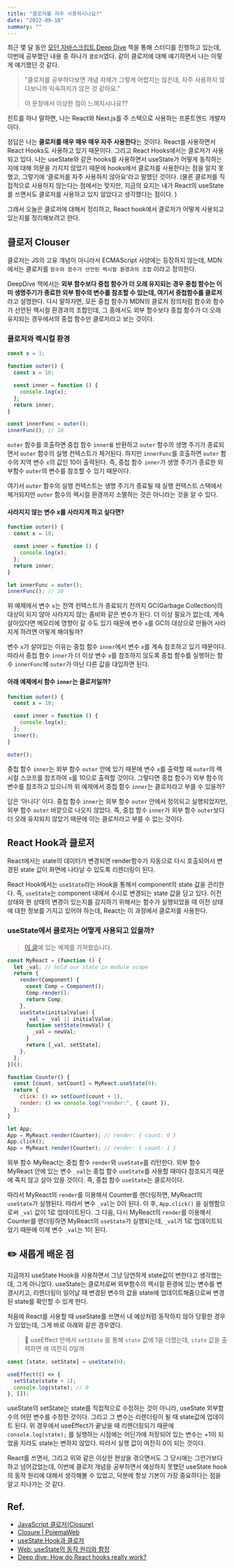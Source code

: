 ```yaml
---
title: "클로저를 자주 사용하시나요?"
date: "2022-09-18"
summary: ""
---
```


최근 몇 달 동안 [모던 자바스크립트 Deep Dive](http://www.yes24.com/Product/Goods/92742567) 책을 통해 스터디를 진행하고 있는데, 이번에 공부했던 내용 중 하나가 `클로저`였다. 같이 클로저에 대해 얘기하면서 나는 이렇게 얘기했던 것 같다.

> "클로저를 공부하다보면 개념 자체가 그렇게 어렵지는 않은데, 자주 사용하지 않다보니까 익숙하지가 않은 것 같아요."
>
> 이 문장에서 이상한 점이 느껴지시나요??

힌트를 하나 말하면, 나는 React와 Next.js를 주 스택으로 사용하는 프론트엔드 개발자이다.

정답은 나는 **클로저를 매우 매우 매우 자주 사용한다**는 것이다. React를 사용하면서 React Hooks도 사용하고 있기 때문이다. 그리고 React Hooks에서는 클로저가 사용되고 있다. 나는 useState와 같은 hooks를 사용하면서 useState가 어떻게 동작하는지에 대해 의문을 가지지 않았기 때문에 hooks에서 클로저를 사용한다는 점을 알지 못했고, 그렇기에 ‘클로저를 자주 사용하지 않아요'라고 말했던 것이다. (물론 클로저를 직접적으로 사용하지 않는다는 점에서는 맞지만, 지금의 요지는 내가 React의 useState를 쓰면서도 클로저를 사용하고 있지 않았다고 생각했다는 점이다. )

그래서 오늘은 클로저에 대해서 정리하고, React hook에서 클로저가 어떻게 사용되고 있는지를 정리해보려고 한다.

## 클로저 Clouser

클로저는 JS의 고유 개념이 아니라서 ECMAScript 사양에는 등장하지 않는데, MDN에서는 클로저를 `함수와 함수가 선언된 렉시컬 환경과의 조합` 이라고 정의한다.

DeepDive 책에서는 **외부 함수보다 중첩 함수가 더 오래 유지되는 경우 중첩 함수는 이미 생명주기가 종료한 외부 함수의 변수를 참조할 수 있는데, 여기서 중첩함수를 클로저**라고 설명한다. 다시 말하자면, 모든 중첩 함수가 MDN의 클로저 정의처럼 함수와 함수가 선언된 렉시컬 환경과의 조합인데, 그 중에서도 외부 함수보다 중첩 함수가 더 오래 유지되는 경우에서의 중첩 함수만 클로저라고 보는 것이다.

### 클로저와 렉시컬 환경

```js
const x = 1;

function outer() {
  const x = 10;

  const inner = function () {
    console.log(x);
  };
  return inner;
}

const innerFunc = outer();
innerFunc(); // 10
```

`outer` 함수를 호출하면 중첩 함수 `inner를` 반환하고 `outer` 함수의 생명 주기가 종료되면서 `outer` 함수의 실행 컨텍스트가 제거된다. 하지만 `innerFunc`를 호출하면 `outer` 함수의 지역 변수 `x`의 값인 10이 출력된다. 즉, 중첩 함수 `inner`가 생명 주기가 종료한 외부함수 `outer`의 변수를 참조할 수 있기 때문이다.

여기서 `outer` 함수의 실행 컨텍스트는 생명 주기가 종료될 때 실행 컨텍스트 스택에서 제거되지만 `outer` 함수의 렉시컬 환경까지 소멸하는 것은 아니라는 것을 알 수 있다.

#### 사라지지 않는 변수 x를 사라지게 하고 싶다면?

```js
function outer() {
  const x = 10;

  const inner = function () {
    console.log(x);
  };
  return inner;
}

let innerFunc = outer();
innerFunc(); // 10
```

위 예제에서 변수 `x`는 전역 컨텍스트가 종료되기 전까지 GC(Garbage Collection)의 대상이 되지 않아 사라지지 않는 좀비와 같은 변수가 된다. 더 이상 필요가 없는데, 계속 살아있다면 메모리에 영향이 갈 수도 있기 때문에 변수 `x`를 GC의 대상으로 만들어 사라지게 하려면 어떻게 해야될까?

변수 `x`가 살아있는 이유는 중첩 함수 `inner`에서 변수 `x`를 계속 참조하고 있기 때문이다. 따라서 중첩 함수 `inner`가 더 이상 변수 `x`를 참조하지 않도록 중첩 함수를 실행하는 함수 `innerFunc`에 `outer`가 아닌 다른 값을 대입하면 된다.

#### 아래 예제에서 함수 `inner`는 클로저일까?

```js
function outer() {
  const x = 10;

  const inner = function () {
    console.log(x);
  };
  inner();
}

outer();
```

중첩 함수 `inner`는 외부 함수 `outer` 안에 있기 때문에 변수 `x`를 출력할 때 `outer`의 렉시컬 스코프를 참조하여 `x`를 10으로 출력할 것이다. 그렇다면 중첩 함수가 외부 함수의 변수를 참조하고 있으니까 위 예제에서 중첩 함수 `inner`는 클로저라고 부를 수 있을까?

답은 ‘아니다’ 이다. 중첩 함수 `inner`는 외부 함수 `outer` 안에서 정의되고 실행되었지만, 외부 함수 `outer` 바깥으로 나오지 않았다. 즉, 중첩 함수 `inner`가 외부 함수 `outer`보다 더 오래 유지되지 않았기 때문에 이는 클로저라고 부를 수 없는 것이다.

## React Hook과 클로저

React에서는 state의 데이터가 변경되면 render함수가 자동으로 다시 호출되어서 변경된 state 값이 화면에 나타날 수 있도록 리렌더링이 된다.

React Hook에서는 `useState`라는 Hook을 통해서 component의 state 값을 관리한다. 즉, `useState`는 component 내에서 수시로 변경되는 state 값을 담고 있다. 이전 상태와 현 상태의 변경이 있는지를 감지하기 위해서는 함수가 실행되었을 때 이전 상태에 대한 정보를 가지고 있어야 하는데, React는 이 과정에서 클로저를 사용한다.

### useState에서 클로저는 어떻게 사용되고 있을까?

> [이 글](https://www.netlify.com/blog/2019/03/11/deep-dive-how-do-react-hooks-really-work/)에 있는 예제를 가져왔습니다.

```js
const MyReact = (function () {
  let _val; // hold our state in module scope
  return {
    render(Component) {
      const Comp = Component();
      Comp.render();
      return Comp;
    },
    useState(initialValue) {
      _val = _val || initialValue;
      function setState(newVal) {
        _val = newVal;
      }
      return [_val, setState];
    },
  };
})();

function Counter() {
  const [count, setCount] = MyReact.useState(0);
  return {
    click: () => setCount(count + 1),
    render: () => console.log("render:", { count }),
  };
}

let App;
App = MyReact.render(Counter); // render: { count: 0 }
App.click();
App = MyReact.render(Counter); // render: { count: 1 }
```

외부 함수 MyReact는 중첩 함수 `render`와 `useState`를 리턴한다. 외부 함수 MyReact 안에 있는 변수 `_val`는 중첩 함수 `useState`를 사용할 때마다 참조되기 때문에 죽지 않고 살아 있을 것이다. 즉, 중첩 함수 `useState`는 클로저이다.

따라서 MyReact의 `render`를 이용해서 Counter를 렌더링하면, MyReact의 `useState`가 실행된다. 따라서 변수 `_val`는 0이 된다. 이 후, `App.click()` 을 실행함으로써 `_val` 값이 1로 업데이트된다. 그 다음, 다시 MyReact의 `render`를 이용해서 Counter를 렌더링하면 MyReact의 `useState`가 실행되는데, `_val`가 1로 업데이트되었기 때문에 이제 변수 `_val`는 1이 된다.

## ✏️ 새롭게 배운 점

지금까지 useState Hook을 사용하면서 그냥 당연하게 state값이 변한다고 생각했는데, 그게 아니었다. useState는 클로저로써 외부함수의 렉시컬 환경에 있는 변수를 변경시키고, 리렌더링이 일어날 때 변경된 변수의 값을 state에 업데이트해줌으로써 변경된 state를 확인할 수 있게 한다.

처음에 React를 사용할 때 useState를 쓰면서 내 예상처럼 동작하지 않아 당황한 경우가 있었는데, 그게 바로 아래와 같은 경우였다.

> 🤔 useEffect 안에서 `setState` 를 통해 `state` 값에 1을 더했는데, `state` 값을 출력하면 왜 여전히 0일까

```js
const [state, setState] = useState(0);

useEffect(() => {
  setState(state + 1);
  console.log(state); // 0
}, []);
```

useState의 setState는 state를 직접적으로 수정하는 것이 아니라, useState 외부함수의 어떤 변수를 수정한 것이다. 그리고 그 변수는 리렌더링이 될 때 state값에 업데이트 된다. 위 경우에서 useEffect가 끝났을 때 리렌더링되기 때문에 `console.log(state);` 를 실행하는 시점에는 어딘가에 저장되어 있는 변수는 +1이 되었을 지라도 state는 변하지 않았다. 따라서 실행 값이 여전히 0이 되는 것이다.

React를 쓰면서, 그리고 위와 같은 이상한 현상을 겪으면서도 그 당시에는 그런가보다 하고 넘어갔었는데, 이번에 클로저 개념을 공부하면서 예상하지 못했던 useState hook의 동작 원리에 대해서 생각해볼 수 있었고, 덕분에 항상 기본이 가장 중요하다는 점을 알고 지나가는 것 같다.

## Ref.

- [JavaScript 클로저(Closure)](https://hyunseob.github.io/2016/08/30/javascript-closure/)
- [Closure | PoiemaWeb](https://poiemaweb.com/js-closure)
- [useState Hook과 클로저](https://velog.io/@ggong/useState-Hook%EA%B3%BC-%ED%81%B4%EB%A1%9C%EC%A0%80)
- [Web: useState의 동작 원리와 함정](https://medium.com/hcleedev/web-usestate%EC%9D%98-%EB%8F%99%EC%9E%91-%EC%9B%90%EB%A6%AC%EC%99%80-%ED%95%A8%EC%A0%95-7b4825c16b9)
- [Deep dive: How do React hooks really work?](https://www.netlify.com/blog/2019/03/11/deep-dive-how-do-react-hooks-really-work/)
